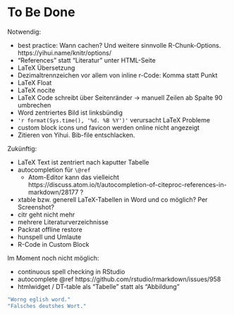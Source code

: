 # To Be Done {#tbd}

Notwendig:

- best practice: Wann cachen? Und weitere sinnvolle R-Chunk-Options. https://yihui.name/knitr/options/
- "References" statt "Literatur" unter HTML-Seite
- LaTeX Übersetzung
- Dezimaltrennzeichen vor allem von inline r-Code: Komma statt Punkt
- LaTeX Float
- LaTeX nocite
- LaTeX Code schreibt über Seitenränder -> manuell Zeilen ab Spalte 90 umbrechen
- Word zentriertes Bild ist linksbündig
- `'r format(Sys.time(), '%d. %B %Y')'` verursacht LaTeX Probleme
- custom block icons und favicon werden online nicht angezeigt
- Zitieren von Yihui. Bib-file entschlacken.

Zukünftig:

- LaTeX Text ist zentriert nach kaputter Tabelle
- autocompletion für `\@ref`
    - Atom-Editor kann das vielleicht https://discuss.atom.io/t/autocompletion-of-citeproc-references-in-markdown/28177 ?
- xtable bzw. generell LaTeX-Tabellen in Word und co möglich? Per Screenshot?
- citr geht nicht mehr
- mehrere Literaturverzeichnisse
- Packrat offline restore
- hunspell und Umlaute
- R-Code in Custom Block

Im Moment noch nicht möglich:

- continuous spell checking in RStudio
- autocomplete @ref https://github.com/rstudio/rmarkdown/issues/958
- htmlwidget / DT-table als "Tabelle" statt als "Abbildung"


<!-- Ein paar falsch geschriebene Wörter für das Spellchecking-Beispiel -->
```r
"Worng eglish word."
"Falsches deutshes Wort."
```

